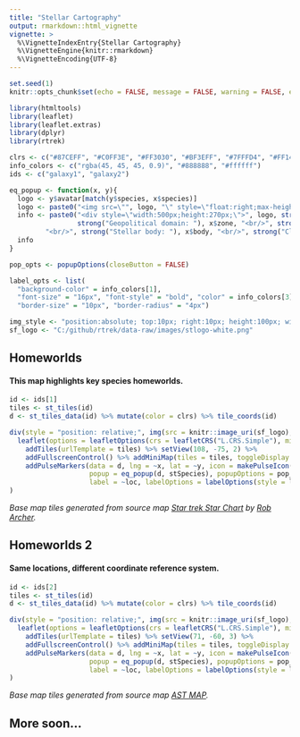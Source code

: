 ```yaml
---
title: "Stellar Cartography"
output: rmarkdown::html_vignette
vignette: >
  %\VignetteIndexEntry{Stellar Cartography}
  %\VignetteEngine{knitr::rmarkdown}
  %\VignetteEncoding{UTF-8}
---
```


```r
set.seed(1)
knitr::opts_chunk$set(echo = FALSE, message = FALSE, warning = FALSE, error = FALSE)
```

```r
library(htmltools)
library(leaflet)
library(leaflet.extras)
library(dplyr)
library(rtrek)
```

```r
clrs <- c("#87CEFF", "#C0FF3E", "#FF3030", "#BF3EFF", "#7FFFD4", "#FF1493", "#FFB90F", "#CD6839", "#698B22")
info_colors <- c("rgba(45, 45, 45, 0.9)", "#888888", "#ffffff")
ids <- c("galaxy1", "galaxy2")

eq_popup <- function(x, y){
  logo <- y$avatar[match(y$species, x$species)]
  logo <- paste0("<img src=\"", logo, "\" style=\"float:right;max-height:250px\"/>")
  info <- paste0("<div style=\"width:500px;height:270px;\">", logo, strong("Identification: "), x$loc, "<br/>", 
                 strong("Geopolitical domain: "), x$zone, "<br/>", strong("Primary species: "), x$species,
         "<br/>", strong("Stellar body: "), x$body, "<br/>", strong("Classification: "), x$category, "</div>")
  info
}

pop_opts <- popupOptions(closeButton = FALSE)

label_opts <- list(
  "background-color" = info_colors[1],
  "font-size" = "16px", "font-style" = "bold", "color" = info_colors[3], "border-color" = info_colors[2],
  "border-size" = "10px", "border-radius" = "4px")

img_style <- "position:absolute; top:10px; right:10px; height:100px; width:65px; padding:5px; z-index:500; background-color:rgba(255, 185, 15, 0.75); border-radius: 4px;"
sf_logo <- "C:/github/rtrek/data-raw/images/stlogo-white.png"
```

## Homeworlds

#### This map highlights key species homeworlds.

```r
id <- ids[1]
tiles <- st_tiles(id)
d <- st_tiles_data(id) %>% mutate(color = clrs) %>% tile_coords(id)
```

```r
div(style = "position: relative;", img(src = knitr::image_uri(sf_logo), alt = "logo", height = 100, width = 65, style = img_style),
  leaflet(options = leafletOptions(crs = leafletCRS("L.CRS.Simple"), minZoom = 0, maxZoom = 7, attributionControl = FALSE), width = "100%", height = "600px") %>% 
    addTiles(urlTemplate = tiles) %>% setView(108, -75, 2) %>%
    addFullscreenControl() %>% addMiniMap(tiles = tiles, toggleDisplay = TRUE) %>%
    addPulseMarkers(data = d, lng = ~x, lat = ~y, icon = makePulseIcon(heartbeat = 1, color = ~color, iconSize = 16), 
                    popup = eq_popup(d, stSpecies), popupOptions = pop_opts,
                    label = ~loc, labelOptions = labelOptions(style = label_opts))
)
```

<p><em>Base map tiles generated from source map <a href="https://archerxx.deviantart.com/art/Star-Trek-Star-Chart-316982311">Star trek Star Chart</a> by <a href="https://archerxx.deviantart.com/">Rob Archer</a>.</em></p>

## Homeworlds 2

#### Same locations, different coordinate reference system.

```r
id <- ids[2]
tiles <- st_tiles(id)
d <- st_tiles_data(id) %>% mutate(color = clrs) %>% tile_coords(id)
```

```r
div(style = "position: relative;", img(src = knitr::image_uri(sf_logo), alt = "logo", height = 100, width = 65, style = img_style),
  leaflet(options = leafletOptions(crs = leafletCRS("L.CRS.Simple"), minZoom = 0, maxZoom = 7, attributionControl = FALSE), width = "100%", height = "600px") %>% 
    addTiles(urlTemplate = tiles) %>% setView(71, -60, 3) %>%
    addFullscreenControl() %>% addMiniMap(tiles = tiles, toggleDisplay = TRUE) %>%
    addPulseMarkers(data = d, lng = ~x, lat = ~y, icon = makePulseIcon(heartbeat = 1, color = ~color, iconSize = 16), 
                    popup = eq_popup(d, stSpecies), popupOptions = pop_opts,
                    label = ~loc, labelOptions = labelOptions(style = label_opts))
)
```

<p><em>Base map tiles generated from source map <a href="http://sttff.net/AST_MAP.html">AST MAP</a>.</em></p>

## More soon...
